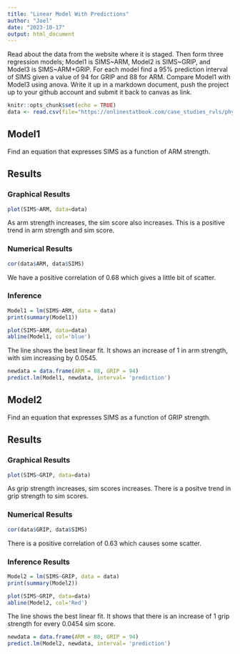 ```yaml
---
title: "Linear Model With Predictions"
author: "Joel"
date: "2023-10-17"
output: html_document
---
```





Read about the data from the website where it is staged.  Then form three regression models; Model1 is SIMS~ARM, Model2 is SIMS~GRIP, and Model3 is SIMS~ARM+GRIP. For each model find a 95% prediction interval of SIMS given a value of 94  for GRIP and 88 for ARM. Compare Model1 with Model3 using anova. Write it up in a markdown document, push the project up to your github account and submit it back to canvas as link.

```r
knitr::opts_chunk$set(echo = TRUE)
data <- read.csv(file="https://onlinestatbook.com/case_studies_rvls/physical_strength/data.txt",sep="",header=TRUE)  
```



## Model1
Find an equation that expresses SIMS as a function of ARM strength.

## Results

### Graphical Results

```r
plot(SIMS~ARM, data=data)
```

As arm strength increases, the sim score also increases. This is a positive trend in arm strength and sim score.

### Numerical Results

```r
cor(data$ARM, data$SIMS)
```

We have a positive correlation of 0.68 which gives a little bit of scatter. 

### Inference

```r
Model1 = lm(SIMS~ARM, data = data)
print(summary(Model1))
```


```r
plot(SIMS~ARM, data=data)
abline(Model1, col='blue')
```

The line shows the best linear fit. It shows an increase of 1 in arm strength, with sim increasing by 0.0545.


```r
newdata = data.frame(ARM = 88, GRIP = 94)
predict.lm(Model1, newdata, interval= 'prediction')
```


## Model2

Find an equation that expresses SIMS as a function of GRIP strength.

## Results

### Graphical Results

```r
plot(SIMS~GRIP, data=data)
```

As grip strength increases, sim scores increases. There is a positve trend in grip strength to sim scores.

### Numerical Results

```r
cor(data$GRIP, data$SIMS)
```

There is a positive correlation of 0.63 which causes some scatter.

### Inference Results 

```r
Model2 = lm(SIMS~GRIP, data = data)
print(summary(Model2))
```

```r
plot(SIMS~GRIP, data=data)
abline(Model2, col='Red')
```

The line shows the best linear fit. It shows that there is an increase of 1 grip strength for every 0.0454 sim score.

```r
newdata = data.frame(ARM = 88, GRIP = 94)
predict.lm(Model2, newdata, interval= 'prediction')
```


